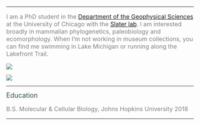 
***

<font size="3" color="grey">

I am a PhD student in the [Department of the Geophysical Sciences](https://geosci.uchicago.edu) at the University of Chicago with the [Slater lab](http://fourdimensionalbiology.com). I am interested broadly in mammalian phylogenetics, paleobiology and ecomorphology. 
When I'm not working in museum collections, you can find me swimming in Lake Michigan or running along the Lakefront Trail. 

</font>


<img style="float: center;" src="anna_4_3.jpg">

<img style="float: center;" src="reading.jpg">

***

<font size="4" color="darkslategrey">
Education
</font>

<font size="3" color="grey">

B.S. Molecular & Cellular Biology, Johns Hopkins University 2018


</font>

***